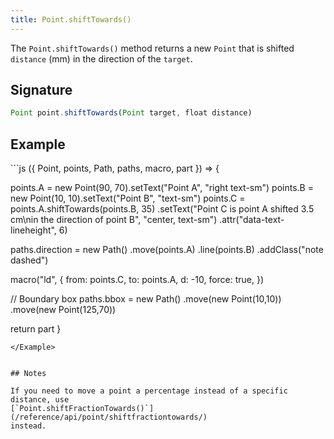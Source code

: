 ```yaml
---
title: Point.shiftTowards()
---
```


The `Point.shiftTowards()` method returns a new `Point` that is shifted
`distance` (mm) in the direction of the `target`.

## Signature

```js
Point point.shiftTowards(Point target, float distance)
```

## Example

<Example caption="An example of the Point.shiftTowards() method">
```js
({ Point, points, Path, paths, macro, part }) => {

  points.A = new Point(90, 70).setText("Point A", "right text-sm")
  points.B = new Point(10, 10).setText("Point B", "text-sm")
  points.C = points.A.shiftTowards(points.B, 35)
    .setText("Point C is point A shifted 3.5 cm\nin the direction of point B", "center, text-sm")
    .attr("data-text-lineheight", 6)

  paths.direction = new Path()
    .move(points.A)
    .line(points.B)
    .addClass("note dashed")

  macro("ld", {
    from: points.C,
    to: points.A,
    d: -10,
    force: true,
  })

  // Boundary box
  paths.bbox = new Path()
    .move(new Point(10,10))
    .move(new Point(125,70))

  return part
}
```
</Example>


## Notes

If you need to move a point a percentage instead of a specific distance, use
[`Point.shiftFractionTowards()`](/reference/api/point/shiftfractiontowards/)
instead.
